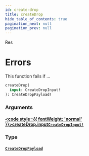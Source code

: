 ```yaml
---
id: create-drop
title: createDrop
hide_table_of_contents: true
pagination_next: null
pagination_prev: null
---
```








Res

# Errors
This function fails if ...

```graphql
createDrop(
  input: CreateDropInput!
): CreateDropPayload!
```


### Arguments

#### [<code style={{ fontWeight: 'normal' }}>createDrop.<b>input</b></code>](#)<Bullet />[`CreateDropInput!`](/api/inputs/create-drop-input) <Badge class="secondary" text="non-null"/> <Badge class="secondary" text="input"/>
> 
> 

### Type

#### [`CreateDropPayload`](/api/objects/create-drop-payload) <Badge class="secondary" text="object"/>
> 
> 





